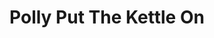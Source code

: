 ---
title: Polly Put The Kettle On
tuneMeta:
    type:
        - session
    relatedLinks:
        - link:
            url: https://youtu.be/tXstNa6E-ag
            text: The Old Swan Band (YouTube)
    relatedTunes: 
        - The Gloucester Hornpipe
tuneDots:
    - dots:
        image: 
            src: /tunes/polly-put-the-kettle-on/polly-put-the-kettle-on.jpg
            height: 894
            width: 1280
            alt: Polly Put The Kettle On
---